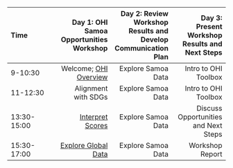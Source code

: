 |Time       |      Day 1: OHI Samoa Opportunities Workshop|      Day 2: Review Workshop Results and Develop Communication Plan|      Day 3: Present Workshop Results and Next Steps|
|:----------|----------:|----------:|----------:|
|9-10:30 | Welcome; [OHI Overview](http://ohi-science.org/country-opportunities-training/overview.html)  | Explore Samoa Data  | Intro to OHI Toolbox |
|11-12:30 | Alignment with SDGs | Explore Samoa Data |  Intro to OHI Toolbox |
|13:30-15:00 | [Interpret Scores](http://ohi-science.org/country-opportunities-training/interpret.html) | Explore Samoa Data |  Discuss Opportunities and Next Steps |
|15:30-17:00 | [Explore Global Data](http://ohi-science.org/country-opportunities-training/explore.html) | Explore Samoa Data |  Workshop Report |
